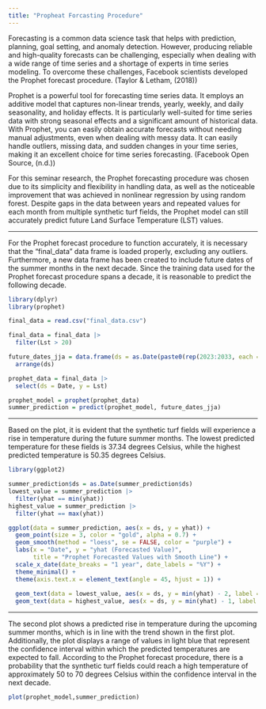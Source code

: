 ```yaml
---
title: "Propheat Forcasting Procedure"
---
```


Forecasting is a common data science task that helps with prediction, planning, goal setting, and anomaly detection. However, producing reliable and high-quality forecasts can be challenging, especially when dealing with a wide range of time series and a shortage of experts in time series modeling. To overcome these challenges, Facebook scientists developed the Prophet forecast procedure. (Taylor & Letham, (2018))

Prophet is a powerful tool for forecasting time series data. It employs an additive model that captures non-linear trends, yearly, weekly, and daily seasonality, and holiday effects. It is particularly well-suited for time series data with strong seasonal effects and a significant amount of historical data. With Prophet, you can easily obtain accurate forecasts without needing manual adjustments, even when dealing with messy data. It can easily handle outliers, missing data, and sudden changes in your time series, making it an excellent choice for time series forecasting. (Facebook Open Source, (n.d.))

For this seminar research, the Prophet forecasting procedure was chosen due to its simplicity and flexibility in handling data, as well as the noticeable improvement that was achieved in nonlinear regression by using random forest. Despite gaps in the data between years and repeated values for each month from multiple synthetic turf fields, the Prophet model can still accurately predict future Land Surface Temperature (LST) values.

------------------------------------------------------------------------

For the Prophet forecast procedure to function accurately, it is necessary that the "final_data" data frame is loaded properly, excluding any outliers. Furthermore, a new data frame has been created to include future dates of the summer months in the next decade. Since the training data used for the Prophet forecast procedure spans a decade, it is reasonable to predict the following decade.

```r
library(dplyr)
library(prophet)

final_data = read.csv("final_data.csv")

final_data = final_data |>
  filter(Lst > 20)

future_dates_jja = data.frame(ds = as.Date(paste0(rep(2023:2033, each = 1), "-", rep(6:8, each = 11), "-01"))) |>
  arrange(ds)

prophet_data = final_data |>
  select(ds = Date, y = Lst)

prophet_model = prophet(prophet_data)
summer_prediction = predict(prophet_model, future_dates_jja)
```

------------------------------------------------------------------------

Based on the plot, it is evident that the synthetic turf fields will experience a rise in temperature during the future summer months. The lowest predicted temperature for these fields is 37.34 degrees Celsius, while the highest predicted temperature is 50.35 degrees Celsius.

```r
library(ggplot2)

summer_prediction$ds = as.Date(summer_prediction$ds)
lowest_value = summer_prediction |>
  filter(yhat == min(yhat))
highest_value = summer_prediction |>
  filter(yhat == max(yhat))

ggplot(data = summer_prediction, aes(x = ds, y = yhat)) +
  geom_point(size = 3, color = "gold", alpha = 0.7) +
  geom_smooth(method = "loess", se = FALSE, color = "purple") +
  labs(x = "Date", y = "yhat (Forecasted Value)", 
       title = "Prophet Forecasted Values with Smooth Line") +
  scale_x_date(date_breaks = "1 year", date_labels = "%Y") +
  theme_minimal() +
  theme(axis.text.x = element_text(angle = 45, hjust = 1)) +
  
  geom_text(data = lowest_value, aes(x = ds, y = min(yhat) - 2, label = paste("Lowest:", round(yhat,2))), hjust = 0) +
  geom_text(data = highest_value, aes(x = ds, y = min(yhat) - 1, label = paste("Highest:", round(yhat,2))), hjust = 1)

```

------------------------------------------------------------------------

The second plot shows a predicted rise in temperature during the upcoming summer months, which is in line with the trend shown in the first plot. Additionally, the plot displays a range of values in light blue that represent the confidence interval within which the predicted temperatures are expected to fall. According to the Prophet forecast procedure, there is a probability that the synthetic turf fields could reach a high temperature of approximately 50 to 70 degrees Celsius within the confidence interval in the next decade.

```r
plot(prophet_model,summer_prediction)
```
